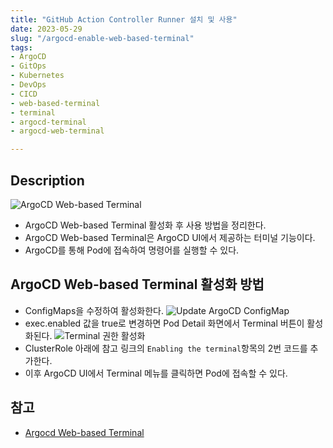 ```yaml
---
title: "GitHub Action Controller Runner 설치 및 사용"
date: 2023-05-29
slug: "/argocd-enable-web-based-terminal"
tags:
- ArgoCD
- GitOps
- Kubernetes
- DevOps
- CICD
- web-based-terminal
- terminal
- argocd-terminal
- argocd-web-terminal

---
```


## Description
![ArgoCD Web-based Terminal](./image1.png)
- ArgoCD Web-based Terminal 활성화 후 사용 방법을 정리한다.
- ArgoCD Web-based Terminal은 ArgoCD UI에서 제공하는 터미널 기능이다.
- ArgoCD를 통해 Pod에 접속하여 명령어를 실행할 수 있다.

## ArgoCD Web-based Terminal 활성화 방법
- ConfigMaps을 수정하여 활성화한다.
![Update ArgoCD ConfigMap](./image2.png)
- exec.enabled 값을 true로 변경하면 Pod Detail 화면에서 Terminal 버튼이 활성화된다.
![Terminal 권한 활성화](./image3.png)
- ClusterRole 아래에 참고 링크의 `Enabling the terminal`항목의 2번 코드를 추가한다.
- 이후 ArgoCD UI에서 Terminal 메뉴를 클릭하면 Pod에 접속할 수 있다.

## 참고
- [Argocd Web-based Terminal](https://argo-cd.readthedocs.io/en/stable/operator-manual/web_based_terminal/)

